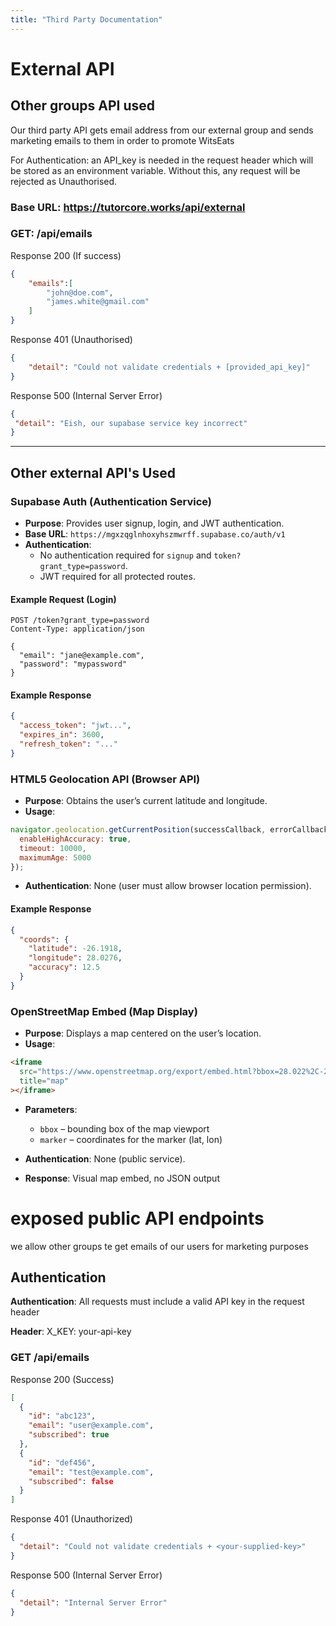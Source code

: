 ```yaml
---
title: "Third Party Documentation"
---
```


# External API
## Other groups API used

Our third party API gets email address from our external group and sends marketing emails to them in order to promote WitsEats

For Authentication: an API_key is needed in the request header which will be stored as an environment variable. Without this, any request will be rejected as Unauthorised.

### Base URL: https://tutorcore.works/api/external

### GET: /api/emails

Response 200 (If success) 
```json
{
    "emails":[
        "john@doe.com",
        "james.white@gmail.com"
    ]
}
```

Response 401 (Unauthorised)
```json
{
    "detail": "Could not validate credentials + [provided_api_key]"
}
```

Response 500 (Internal Server Error)
```json
{
 "detail": "Eish, our supabase service key incorrect"
}
```

---
## Other external API's Used
### Supabase Auth (Authentication Service)

- **Purpose**: Provides user signup, login, and JWT authentication.  
- **Base URL**: `https://mgxzqglnhoxyhszmwrff.supabase.co/auth/v1`  
- **Authentication**:  
  - No authentication required for `signup` and `token?grant_type=password`.  
  - JWT required for all protected routes.  

#### Example Request (Login)
```http
POST /token?grant_type=password
Content-Type: application/json

{
  "email": "jane@example.com",
  "password": "mypassword"
}
```

#### Example Response
```json
{
  "access_token": "jwt...",
  "expires_in": 3600,
  "refresh_token": "..."
}
```

### HTML5 Geolocation API (Browser API)

- **Purpose**: Obtains the user’s current latitude and longitude.  
- **Usage**:
```javascript
navigator.geolocation.getCurrentPosition(successCallback, errorCallback, {
  enableHighAccuracy: true,
  timeout: 10000,
  maximumAge: 5000
});
```
- **Authentication**: None (user must allow browser location permission).  

#### Example Response
```json
{
  "coords": {
    "latitude": -26.1918,
    "longitude": 28.0276,
    "accuracy": 12.5
  }
}
```


### OpenStreetMap Embed (Map Display)

- **Purpose**: Displays a map centered on the user’s location.  
- **Usage**:
```html
<iframe
  src="https://www.openstreetmap.org/export/embed.html?bbox=28.022%2C-26.197%2C28.033%2C-26.187&layer=mapnik&marker=-26.1918%2C28.0276"
  title="map"
></iframe>
```

- **Parameters**:  
  - `bbox` – bounding box of the map viewport  
  - `marker` – coordinates for the marker (lat, lon)  

- **Authentication**: None (public service).  
- **Response**: Visual map embed, no JSON output


# exposed public API endpoints

we allow other groups te get emails of our users for marketing purposes

## Authentication

**Authentication**: All requests must include a valid API key in the request header

**Header**: X_KEY: your-api-key

### GET /api/emails

Response 200 (Success)

```json
[
  {
    "id": "abc123",
    "email": "user@example.com",
    "subscribed": true
  },
  {
    "id": "def456",
    "email": "test@example.com",
    "subscribed": false
  }
]
```


Response 401 (Unauthorized)

```json
{
  "detail": "Could not validate credentials + <your-supplied-key>"
}
```

Response 500 (Internal Server Error)

```json
{
  "detail": "Internal Server Error"
}
```

